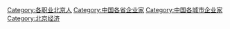 [[Category:各职业北京人|Category:各职业北京人]]
[[Category:中国各省企业家|Category:中国各省企业家]]
[[Category:中国各城市企业家|Category:中国各城市企业家]]
[[Category:北京经济|Category:北京经济]]